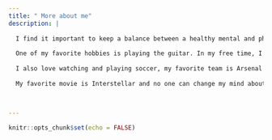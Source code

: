 ```yaml
---
title: " More about me"
description: |
  
  I find it important to keep a balance between a healthy mental and physical life which and I feel my hobbies and interests reflect that. 
  
  One of my favorite hobbies is playing the guitar. In my free time, I enjoy learning fingerstyle variations of some of my favorite songs! I began teaching myself 3 years ago with the majority of my learning coming from YouTube videos. It's not as intimidating as it may seem! I'd highly recommend anyone interested in learning guitar to try, it's therapeutical for me.  
  
  I also love watching and playing soccer, my favorite team is Arsenal and on an international level I would probably support Belgium. I also try to workout atleast 4 times a week as physical health is something that I believe to be extremely important.
  
  My favorite movie is Interstellar and no one can change my mind about that being the greatest movie ever. 
  
  

---
```


```r
knitr::opts_chunk$set(echo = FALSE)
```
